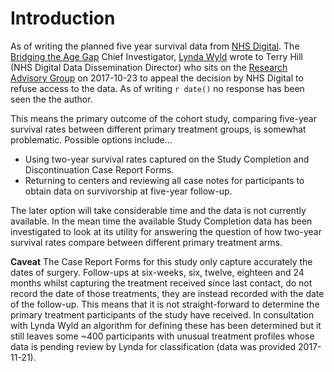 # Introduction

As of writing the planned five year survival data from [NHS Digital](https://digital.nhs.uk/).  The [Bridging the Age Gap](https://www.sheffield.ac.uk/oncology-metabolism/research/surgicaloncology/research/agegap) Chief Investigator, [Lynda Wyld](mailto:l.wyld@sheffield.ac.uk) wrote to Terry Hill (NHS Digital Data Dissemination Director) who sits on the [Research Advisory Group](https://digital.nhs.uk/research-advisory-group) on 2017-10-23 to appeal the decision by NHS Digital to refuse access to the data.  As of writing `r date()` no response has been seen the the author.

This means the primary outcome of the cohort study, comparing five-year survival rates between different primary treatment groups, is somewhat problematic.  Possible options include...

* Using two-year survival rates captured on the Study Completion and Discontinuation Case Report Forms.
* Returning to centers and reviewing all case notes for participants to obtain data on survivorship at five-year follow-up.

The later option will take considerable time and the data is not currently available.  In the mean time the available Study Completion data has been investigated to look at its utility for answering the question of how two-year survival rates compare between different primary treatment arms.

**Caveat** The Case Report Forms for this study only capture accurately the dates of surgery.  Follow-ups at six-weeks, six, twelve, eighteen and 24 months whilst capturing the treatment received since last contact, do not record the date of those treatments, they are instead recorded with the date of the follow-up.  This means that it is not straight-forward to determine the primary treatment participants of the study have received.  In consultation with Lynda Wyld an algorithm for defining these has been determined but it still leaves some ~400 participants with unusual treatment profiles whose data is pending review by Lynda for classification (data was provided 2017-11-21).
